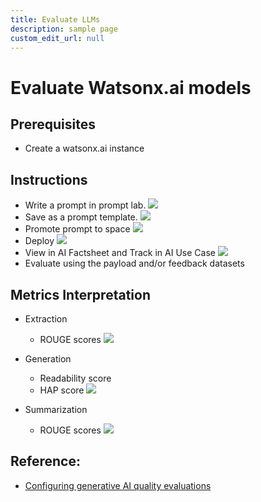 ```yaml
---
title: Evaluate LLMs
description: sample page
custom_edit_url: null
---
```


# Evaluate Watsonx.ai models
## Prerequisites
- Create a watsonx.ai instance

## Instructions
- Write a prompt in prompt lab.
![](./Instruction-Screenshots/EmailGenerationPrompt.png)
- Save as a prompt template.
![](./Instruction-Screenshots/PromptTemplate.png)
- Promote prompt to space
![](./Instruction-Screenshots/EmailGenerationPrompteToSpace.png)
- Deploy 
![](./Instruction-Screenshots/PromptDeployment.png)
- View in AI Factsheet and Track in AI Use Case
![](./Instruction-Screenshots/AIFactsheet.png)
- Evaluate using the payload and/or feedback datasets

## Metrics Interpretation
- Extraction
    - ROUGE scores
![](./Instruction-Screenshots/ResumeExtractionMetrics.png)
- Generation
    - Readability score
    - HAP score
![](./Instruction-Screenshots/EmailGenerationMetrics.png)

- Summarization
    - ROUGE scores
![](./Instruction-Screenshots/ResumeSummarizationMetrics.png)


## Reference: 
- [Configuring generative AI quality evaluations](https://dataplatform.cloud.ibm.com/docs/content/wsj/model/wos-monitor-gen-quality.html?context=wx&audience=wdp#supported-generative-ai-quality-metrics)
